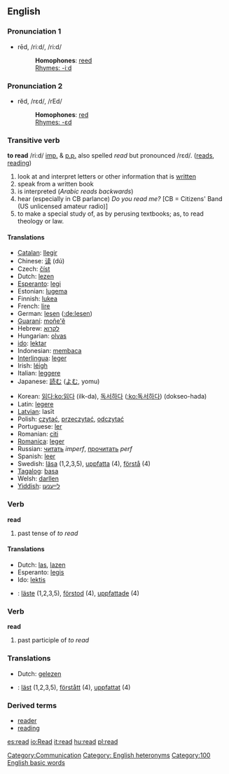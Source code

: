 {{rfc}}
==English==

===Pronunciation 1===
*rēd, /riːd/, /ri:d/
*:'''Homophones''': [[reed]]
*:[[Rhymes:English:-iːd|Rhymes: -iːd]]

=== Pronunciation 2===
*rĕd, /rɛd/, /rEd/
*:'''Homophones''': [[red]]
*:[[Rhymes:English:-ɛd|Rhymes: -ɛd]]

=== Transitive verb ===
'''to read''' /ri:d/ [[imp.]] & [[p.p.]] also spelled ''read'' but pronounced /rεd/.  ([[reads]], [[reading]])
# look at and interpret letters or other information that is [[written]]
# speak from a written book
# is interpreted (''Arabic reads backwards'')
# hear (especially in CB parlance) ''Do you read me?'' [CB = Citizens' Band (US unlicensed amateur radio)]
# to make a special study of, as by perusing textbooks; as, to read theology or law.

====Translations====
*[[Catalan]]: [[llegir]]
*Chinese: [[读]] (dú)
*Czech: [[číst]]
*Dutch: [[:nl:lezen|lezen]]
*[[Esperanto]]: [[legi]]
*Estonian: [[lugema]]
*Finnish: [[lukea]]
*French: [[lire]]
*German: [[lesen]] ([[:de:lesen]])
*[[Guaraní]]: [[moñe'ẽ]]
*Hebrew: [[לקרוא]]
*Hungarian: [[olvas]]
*[[ido]]: [[lektar]]
*Indonesian: [[baca|membaca]]
*[[Interlingua]]: [[leger]]
*Irish: [[léigh]]
*Italian: [[leggere]]
*Japanese: [[読む]] ([[よむ]], yomu)

*Korean: [[읽다]][[:ko:읽다]] (ilk-da), [[독서하다]] ([[:ko:독서하다]]) (dokseo-hada)
*Latin: [[legere]]
*[[Latvian]]: lasīt
*Polish: [[czytać]], [[przeczytać]], [[odczytać]] 
*Portuguese: [[ler]]
*Romanian: [[citi]]
*[[Romanica]]: [[leger]]
*Russian: [[читать]] ''imperf'', [[прочитать]] ''perf''
*Spanish: [[leer]]
*Swedish: [[läsa]] (1,2,3,5), [[uppfatta]] (4), [[förstå]] (4)
*[[Tagalog]]: [[basa]]
*Welsh: [[darllen]]
*[[Yiddish]]: [[לײענען]]

=== Verb ===
'''read'''

# past tense of ''to read''

==== Translations ====
*Dutch: [[las]], [[lazen]]
*Esperanto: [[legis]]
*Ido: [[lektis]]
*{{sv}}: [[läste]] (1,2,3,5), [[förstod]] (4), [[uppfattade]] (4)

=== Verb ===
'''read'''

# past participle of ''to read''

=== Translations ===
*Dutch: [[gelezen]]
*{{sv}}: [[läst]] (1,2,3,5), [[förstått]] (4), [[uppfattat]] (4)

===Derived terms===
*[[reader]]
*[[reading]]

[[Category:Communication]]
[[Category: English heteronyms]]
[[Category:100 English basic words]]

[[es:read]]
[[io:Read]]
[[it:read]]
[[hu:read]]
[[pl:read]]